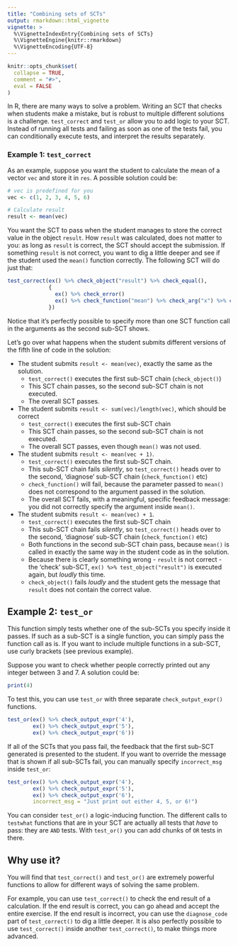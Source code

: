 ```yaml
---
title: "Combining sets of SCTs"
output: rmarkdown::html_vignette
vignette: >
  %\VignetteIndexEntry{Combining sets of SCTs}
  %\VignetteEngine{knitr::rmarkdown}
  %\VignetteEncoding{UTF-8}
---
```


```r
knitr::opts_chunk$set(
  collapse = TRUE,
  comment = "#>",
  eval = FALSE
)
```

In R, there are many ways to solve a problem. Writing an SCT that checks when students make a mistake, but is robust to multiple different solutions is a challenge. `test_correct` and `test_or` allow you to add logic to your SCT. Instead of running all tests and failing as soon as one of the tests fail, you can conditionally execute tests, and interpret the results separately.

### Example 1: `test_correct`

As an example, suppose you want the student to calculate the mean of a vector `vec` and store it in `res`. A possible solution could be:

```r
# vec is predefined for you
vec <- c(1, 2, 3, 4, 5, 6)

# Calculate result
result <- mean(vec)
```

You want the SCT to pass when the student manages to store the correct value in the object `result`. How `result` was calculated, does not matter to you: as long as `result` is correct, the SCT should accept the submission. If something `result` is not correct, you want to dig a little deeper and see if the student used the `mean()` function correctly. The following SCT will do just that:

```r
test_correct(ex() %>% check_object("result") %>% check_equal(),
             {
               ex() %>% check_error()
               ex() %>% check_function("mean") %>% check_arg("x") %>% check_equal()
             })
```

Notice that it's perfectly possible to specify more than one SCT function call in the arguments as the second sub-SCT shows.

Let's go over what happens when the student submits different versions of the fifth line of code in the solution:

- The student submits `result <- mean(vec)`, exactly the same as the solution.
  + `test_correct()` executes the first sub-SCT chain (`check_object()`)
  + This SCT chain passes, so the second sub-SCT chain is not executed.
  + The overall SCT passes.
- The student submits `result <- sum(vec)/length(vec)`, which should be correct
  + `test_correct()` executes the first sub-SCT chain
  + This SCT chain passes, so the second sub-SCT chain is not executed.
  + The overall SCT passes, even though `mean()` was not used.
- The student submits `result <- mean(vec + 1)`.
  + `test_correct()` executes the first sub-SCT chain.
  + This sub-SCT chain fails _silently_, so `test_correct()` heads over to the second, 'diagnose' sub-SCT chain (`check_function()` etc)
  + `check_function()` will fail, because the parameter passed to `mean()` does not correspond to the argument passed in the solution.
  + The overall SCT fails, with a meaningful, specific feedback message: you did not correctly specify the argument inside `mean()`.
- The student submits `result <- mean(vec) + 1`.
  + `test_correct()` executes the first sub-SCT chain
  + This sub-SCT chain fails _silently_, so `test_correct()` heads over to the second, 'diagnose' sub-SCT chain (`check_function()` etc)
  + Both functions in the second sub-SCT chain pass, because `mean()` is called in exactly the same way in the student code as in the solution.
  + Because there is clearly something wrong - `result` is not correct - the 'check' sub-SCT, `ex() %>% test_object("result")` is executed again, but _loudly_ this time.
  + `check_object()` fails _loudly_ and the student gets the message that `result` does not contain the correct value.


## Example 2: `test_or`

This function simply tests whether one of the sub-SCTs you specify inside it passes. If such as a sub-SCT is a single function, you can simply pass the function call as is. If you want to include multiple functions in a sub-SCT, use curly brackets (see previous example). 

Suppose you want to check whether people correctly printed out any integer between 3 and 7. A solution could be:

```r
print(4)
```

To test this, you can use `test_or` with three separate `check_output_expr()` functions.

```r
test_or(ex() %>% check_output_expr('4'),
        ex() %>% check_output_expr('5'),
        ex() %>% check_output_expr('6'))
```

If all of the SCTs that you pass fail, the feedback that the first sub-SCT generated is presented to the student. If you want to override the message that is shown if all sub-SCTs fail, you can manually specify `incorrect_msg` inside `test_or`:

```r
test_or(ex() %>% check_output_expr('4'),
        ex() %>% check_output_expr('5'),
        ex() %>% check_output_expr('6'),
        incorrect_msg = "Just print out either 4, 5, or 6!")
```

You can consider `test_or()` a logic-inducing function. The different calls to `testwhat` functions that are in your SCT are actually all tests that _have_ to pass: they are `AND` tests. With `test_or()` you can add chunks of `OR` tests in there.

## Why use it?

You will find that `test_correct()` and `test_or()` are extremely powerful functions to allow for different ways of solving the same problem.

For example, you can use `test_correct()` to check the end result of a calculation. If the end result is correct, you can go ahead and accept the entire exercise. If the end result is incorrect, you can use the `diagnose_code` part of `test_correct()` to dig a little deeper. It is also perfectly possible to use `test_correct()` inside another `test_correct()`, to make things more advanced.